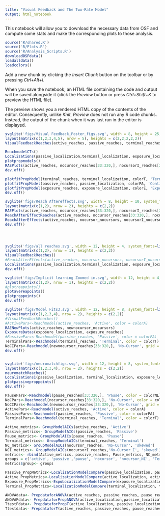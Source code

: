 ```yaml
---
title: "Visual Feedback and The Two-Rate Model"
output: html_notebook
---
```


This notebook will allow you to download the necessary data from OSF and compute some stats and make the corresponding plots to those analysis. 

```r
source('R/shared.R')
source('R/Plots.R')
source('R/Analysis_Scripts.R')
downloadOSFdata()
loadalldata()
loadcolors()
```


Add a new chunk by clicking the *Insert Chunk* button on the toolbar or by pressing *Ctrl+Alt+I*.

When you save the notebook, an HTML file containing the code and output will be saved alongside it (click the *Preview* button or press *Ctrl+Shift+K* to preview the HTML file).

The preview shows you a rendered HTML copy of the contents of the editor. Consequently, unlike *Knit*, *Preview* does not run any R code chunks. Instead, the output of the chunk when it was last run in the editor is displayed.
```r

svglite('figs/Visual Feedback_Poster_figs.svg', width = 8, height = 25, system_fonts=list(sans = "Arial"))
layout(matrix(c(1,2,3,4,5), nrow = 5), heights = c(2,2,2,2,2))
VisualFeedbackReaches(active_reaches, passive_reaches, terminal_reaches)

ReachmodelCTs()
Localizations(passive_localization,terminal_localization, exposure_localization, active_localization)
plotpropmodels()
RAEPlots(active_reaches, nocursor_reaches[33:320,], nocursorI_reaches[33:320,], nocursor_nocursors, nocursorI_nocursors)
dev.off()

plotfitPropModel(terminal_reaches, terminal_localization, colorT, 'Terminal Prop Model')
plotfitPropModel(passive_reaches, passive_localization, colorPA, 'Continuous Prop Model')
plotfitPropModel(exposure_reaches, exposure_localization, colorE, 'Exposure Prop Model', exp = 'exp')
dev.off()

svglite('figs/Reach Aftereffects.svg', width = 8, height = 10, system_fonts=list(sans = "Arial"))
layout(matrix(c(1,2), nrow = 2), heights = c(2,2))
RAEPlots(active_reaches, nocursor_reaches[33:320,], nocursorI_reaches[33:320,], nocursor_nocursors, nocursorI_nocursors)
ReachAfterEffectReaches(active_reaches, nocursor_reaches[33:320,], nocursorI_reaches[33:320,])
ReachAfterEffects(active_reaches, nocursor_nocursors, nocursorI_nocursors)
dev.off()




svglite('figs/all reaches.svg', width = 12, height = 4, system_fonts=list(sans = "Arial"))
layout(matrix(c(1,2), nrow = 1), heights = c(2,2))
VisualFeedbackReaches()
#ReachAfterEffects(active_reaches, nocursor_nocursors, nocursorI_nocursors)
Localizations(passive_localization,terminal_localization, exposure_localization, active_localization)
dev.off()

svglite('figs/Implicit learning Zoomed in.svg', width = 12, height = 4, system_fonts=list(sans = "Arial"))
layout(matrix(c(1,2), nrow = 1), heights = c(2,2))
#plotreapoints()
plotavereapoints()
plotproppoints()
dev.off()

svglite('figs/Model Fits3.svg', width = 12, height = 8, system_fonts=list(sans = "Arial"))
layout(matrix(c(1,2,3,4), nrow = 2), heights = c(2,2))
#VisualFeedbackReaches()
#ActivePars<-Reachmodel(active_reaches, 'Active', color = colorA)
RAENewPlots(active_reaches, newnocursor_nocursors)
ExposureDatas(exposure_localization, exposure_reaches)
#PassivePars<-Reachmodel(passive_reaches, 'Passive', color = colorPA)
TerminalPars<-Reachmodel(terminal_reaches, 'Terminal', color = colorT)
NoCIPars<-Reachmodel(newnocursor_reaches[33:320,], 'No-Cursor', grid = 'skewed', color = colorNC)
dev.off()


svglite('figs/neuromatchfigs.svg', width = 12, height = 8, system_fonts=list(sans = "Arial"))
layout(matrix(c(1,2,3,4), nrow = 2), heights = c(2,2))
neuromatchReaches()
Localizations1(passive_localization, terminal_localization, exposure_localization)
plotpassiveproppoints()
dev.off()

```

```r
PausePars<-Reachmodel(pause_reaches[33:320,], 'Pause', color = colorNL)
NoCPars<-Reachmodel(nocursor_reaches[33:320,], 'No-Cursor', color = colorNC)
NoCIPars<-Reachmodel(newnocursor_reaches[33:320,], 'No-Cursor', grid = 'skewed', color = colorNC)
ActivePars<-Reachmodel(active_reaches, 'Active', color = colorA)
PassivePars<-Reachmodel(passive_reaches, 'Passive', color = colorPA)
TerminalPars<-Reachmodel(terminal_reaches, 'Terminal', color = colorT)
```

```r
Active_metrics<- GroupModelAICs(active_reaches, 'Active')
Passive_metrics<- GroupModelAICs(passive_reaches, 'Passive')
Pause_metrics<- GroupModelAICs(pause_reaches, 'Pause')
Terminal_metrics<- GroupModelAICs(terminal_reaches, 'Terminal')
NC_metrics<- GroupModelAICs(nocursor_reaches, 'No-Cursor', 'skewed')
NCI_metrics<- GroupModelAICs(nocursorI_reaches,'No-Cursor_I', 'skewed')
metrics<- rbind(Active_metrics, passive_reaches, Pause_metrics, NC_metrics, NCI_metrics,Terminal_metrics)
groups = c('active', 'passive','pause', 'nocursor', 'nocursor_NI', 'Terminal')
metrics$group<- groups
```

```r
Passive_PropMetrics<-LocalizationModelCompare(passive_localization, passive_reaches, colorPA)
Active_PropMetrics<-LocalizationModelCompare(active_localization, active_reaches, colorA)
Exposure_PropMetrics<-ExpoLocalizationModelCompare(exposure_localization, exposure_reaches, colorE)
Terminal_PropMetrics<-LocalizationModelCompare(terminal_localization, terminal_reaches, colorT)
```


```r
ANOVAdata<- PrepdataforANOVA(active_reaches, passive_reaches, pause_reaches[33:320,], nocursor_reaches[33:320,], nocursorI_reaches[33:320,], nocursor_nocursors, nocursorI_nocursors, terminal_reaches)
ANOVAPdata<- PrepdataforPropANOVA(active_localization,passive_localization)
TtestPdata<- PrepdataforPropT(active_localization, passive_localization, terminal_localization, exposure_localization)
Ttestdata<- PrepdataforT(active_reaches, passive_reaches, pause_reaches[33:320,], nocursor_reaches[33:320,], nocursor_nocursors, nocursorI_reaches[33:320,], nocursorI_nocursors, terminal_reaches, newnocursor_reaches, newnocursor_nocursors)


```


